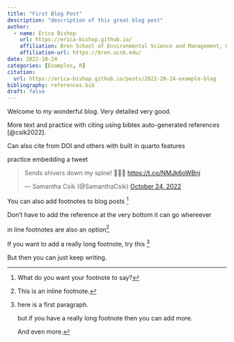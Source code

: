 ```yaml
---
title: "First Blog Post"
description: "description of this great blog post"
author:
  - name: Erica Bishop
    url: https://erica-bishop.github.io/
    affiliation: Bren School of Environmental Science and Management, UCSB
    affiliation-url: https://bren.ucsb.edu/
date: 2022-10-24
categories: [Examples, R]
citation:
  url: https://erica-bishop.github.io/posts/2022-20-24-example-blog
bibliography: references.bib
draft: false
---
```


Welcome to my wonderful blog. Very detailed very good.

More text and practice with citing using bibtex auto-generated references [@csik2022].

Can also cite from DOI and others with built in quarto features

practice embedding a tweet
<blockquote class="twitter-tweet"><p lang="en" dir="ltr">Sends shivers down my spine! 👻💀🎃 <a href="https://t.co/NMJk6oWBnj">https://t.co/NMJk6oWBnj</a></p>&mdash; Samantha Csik (@SamanthaCsik) <a href="https://twitter.com/SamanthaCsik/status/1584620851689033728?ref_src=twsrc%5Etfw">October 24, 2022</a></blockquote> <script async src="https://platform.twitter.com/widgets.js" charset="utf-8"></script>


You can also add footnotes to blog posts [^1]

Don't have to add the reference at the very bottom it can go whereever 

[^1]: What do you want your footnote to say?

in line footnotes are also an option^[This is an inline footnote.]

If you want to add a really long footnote, try this [^3] 

[^3]: here is a first paragraph.

      but if you have a really long footnote then you can add more.
      
      And even more.
      
But then you can just keep writing.

